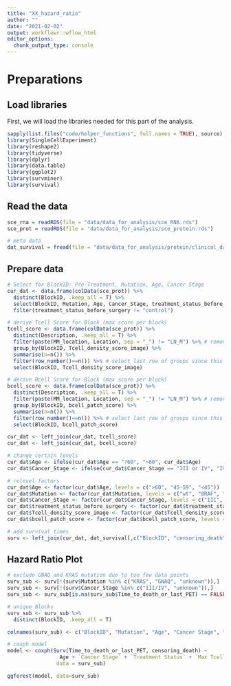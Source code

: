 ```yaml
---
title: "XX_hazard_ratio"
author: ""
date: "2021-02-02"
output: workflowr::wflow_html
editor_options:
  chunk_output_type: console
---
```


# Preparations

## Load libraries

First, we will load the libraries needed for this part of the analysis.

```r
sapply(list.files("code/helper_functions", full.names = TRUE), source)
library(SingleCellExperiment)
library(reshape2)
library(tidyverse)
library(dplyr)
library(data.table) 
library(ggplot2)
library(survminer)
library(survival)
```

## Read the data

```r
sce_rna = readRDS(file = "data/data_for_analysis/sce_RNA.rds")
sce_prot = readRDS(file = "data/data_for_analysis/sce_protein.rds")

# meta data
dat_survival = fread(file = "data/data_for_analysis/protein/clinical_data_protein.csv",stringsAsFactors = FALSE)
```

## Prepare data

```r
# Select for BlockID: Pre-Treatment, Mutation, Age, Cancer Stage
cur_dat <- data.frame(colData(sce_prot)) %>%
  distinct(BlockID, .keep_all = T) %>%
  select(BlockID, Mutation, Age, Cancer_Stage, treatment_status_before_surgery) %>%
  filter(treatment_status_before_surgery != "control")

# derive Tcell Score for Block (max score per block)
tcell_score <- data.frame(colData(sce_prot)) %>%
  distinct(Description, .keep_all = T) %>%
  filter(paste(MM_location, Location, sep = "_") != "LN_M") %>% # remove LN margin samples as these are not relevant 
  group_by(BlockID, Tcell_density_score_image) %>%
  summarise(n=n()) %>%
  filter(row_number()==n()) %>% # select last row of groups since this will always be the highest ranking
  select(BlockID, Tcell_density_score_image)

# derive Bcell Score for Block (max score per block)
bcell_score <- data.frame(colData(sce_prot)) %>%
  distinct(Description, .keep_all = T) %>%
  filter(paste(MM_location, Location, sep = "_") != "LN_M") %>% # remove LN margin samples as these are not relevant 
  group_by(BlockID, bcell_patch_score) %>%
  summarise(n=n()) %>%
  filter(row_number()==n()) %>% # select last row of groups since this will always be the highest ranking
  select(BlockID, bcell_patch_score)

cur_dat <- left_join(cur_dat, tcell_score)
cur_dat <- left_join(cur_dat, bcell_score)

# change certain levels
cur_dat$Age <- ifelse(cur_dat$Age == "?60", ">60", cur_dat$Age)
cur_dat$Cancer_Stage <- ifelse(cur_dat$Cancer_Stage == "III or IV", "IV/III", cur_dat$Cancer_Stage)

# relevel factors
cur_dat$Age <- factor(cur_dat$Age, levels = c(">60", "45-59", "<45"))
cur_dat$Mutation <- factor(cur_dat$Mutation, levels = c("wt", "BRAF", "NRAS"))
cur_dat$Cancer_Stage <- factor(cur_dat$Cancer_Stage, levels = c("III", "IV"))
cur_dat$treatment_status_before_surgery <- factor(cur_dat$treatment_status_before_surgery, levels = c("naive", "non-naive"))
cur_dat$Tcell_density_score_image <- factor(cur_dat$Tcell_density_score_image, levels = c("high", "med", "low", "absent"))
cur_dat$bcell_patch_score <- factor(cur_dat$bcell_patch_score, levels = c("no B cells", "no B cell patches", "small patches", "B cell follicles"))

# add survival times
surv <- left_join(cur_dat, dat_survival[,c("BlockID", "censoring_death", "Time_to_death_or_last_PET")])
```

## Hazard Ratio Plot 

```r
# exclude GNAQ and KRAS mutation due to too few data points
surv_sub <- surv[!(surv$Mutation %in% c("KRAS", "GNAQ", "unknown")),]
surv_sub <- surv[!(surv$Cancer_Stage %in% c("III/IV", "unknown")),]
surv_sub <- surv_sub[is.na(surv_sub$Time_to_death_or_last_PET) == FALSE,]

# unique Blocks
surv_sub <- surv_sub %>%
  distinct(BlockID, .keep_all = T)

colnames(surv_sub) <- c("BlockID", "Mutation", "Age", "Cancer Stage", "Treatment Status", "Max Tcell Density", "Max Bcell Score", "censoring_death", "Time_to_death_or_last_PET")

# coxph model
model <- coxph(Surv(Time_to_death_or_last_PET, censoring_death) ~ 
                 Age + `Cancer Stage` + `Treatment Status` + `Max Tcell Density` + Mutation,
                data = surv_sub)

ggforest(model, data=surv_sub)
```

